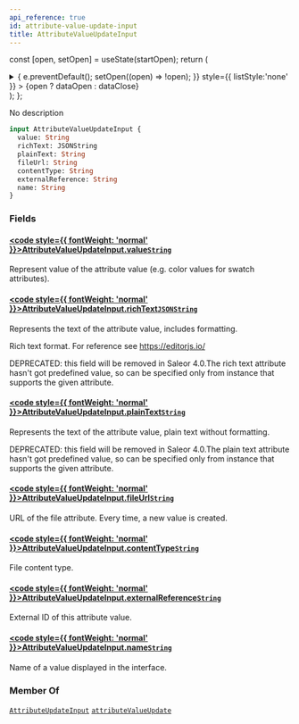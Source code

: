 ```yaml
---
api_reference: true
id: attribute-value-update-input
title: AttributeValueUpdateInput
---
```






const [open, setOpen] = useState(startOpen);
return (
<details {...(open ? { open: true } : {})} className="details" style={{ border:'none', boxShadow:'none', background:'var(--ifm-background-color)' }}>
<summary
onClick={(e) => {
e.preventDefault();
setOpen((open) => !open);
}}
style={{ listStyle:'none' }} >
{open ? dataOpen : dataClose}
</summary>
{open && children}
</details>
);
};

No description

```graphql
input AttributeValueUpdateInput {
  value: String
  richText: JSONString
  plainText: String
  fileUrl: String
  contentType: String
  externalReference: String
  name: String
}
```

### Fields

#### [<code style={{ fontWeight: 'normal' }}>AttributeValueUpdateInput.<b>value</b></code>](#)<Bullet />[`String`](../../../api-reference/miscellaneous/scalars/string.mdx) <Badge class="badge badge--secondary" text="scalar"/> <Badge class="badge badge--secondary" text="miscellaneous"/>

Represent value of the attribute value (e.g. color values for swatch attributes).

#### [<code style={{ fontWeight: 'normal' }}>AttributeValueUpdateInput.<b>richText</b></code>](#)<Bullet />[`JSONString`](../../../api-reference/miscellaneous/scalars/jsonstring.mdx) <Badge class="badge badge--secondary" text="scalar"/> <Badge class="badge badge--secondary" text="miscellaneous"/>

Represents the text of the attribute value, includes formatting.

Rich text format. For reference see https://editorjs.io/

DEPRECATED: this field will be removed in Saleor 4.0.The rich text attribute hasn't got predefined value, so can be specified only from instance that supports the given attribute.

#### [<code style={{ fontWeight: 'normal' }}>AttributeValueUpdateInput.<b>plainText</b></code>](#)<Bullet />[`String`](../../../api-reference/miscellaneous/scalars/string.mdx) <Badge class="badge badge--secondary" text="scalar"/> <Badge class="badge badge--secondary" text="miscellaneous"/>

Represents the text of the attribute value, plain text without formatting.

DEPRECATED: this field will be removed in Saleor 4.0.The plain text attribute hasn't got predefined value, so can be specified only from instance that supports the given attribute.

#### [<code style={{ fontWeight: 'normal' }}>AttributeValueUpdateInput.<b>fileUrl</b></code>](#)<Bullet />[`String`](../../../api-reference/miscellaneous/scalars/string.mdx) <Badge class="badge badge--secondary" text="scalar"/> <Badge class="badge badge--secondary" text="miscellaneous"/>

URL of the file attribute. Every time, a new value is created.

#### [<code style={{ fontWeight: 'normal' }}>AttributeValueUpdateInput.<b>contentType</b></code>](#)<Bullet />[`String`](../../../api-reference/miscellaneous/scalars/string.mdx) <Badge class="badge badge--secondary" text="scalar"/> <Badge class="badge badge--secondary" text="miscellaneous"/>

File content type.

#### [<code style={{ fontWeight: 'normal' }}>AttributeValueUpdateInput.<b>externalReference</b></code>](#)<Bullet />[`String`](../../../api-reference/miscellaneous/scalars/string.mdx) <Badge class="badge badge--secondary" text="scalar"/> <Badge class="badge badge--secondary" text="miscellaneous"/>

External ID of this attribute value.

#### [<code style={{ fontWeight: 'normal' }}>AttributeValueUpdateInput.<b>name</b></code>](#)<Bullet />[`String`](../../../api-reference/miscellaneous/scalars/string.mdx) <Badge class="badge badge--secondary" text="scalar"/> <Badge class="badge badge--secondary" text="miscellaneous"/>

Name of a value displayed in the interface.

### Member Of

[`AttributeUpdateInput`](../../../api-reference/attributes/inputs/attribute-update-input.mdx) <Badge class="badge badge--secondary" text="input"/><Bullet />[`attributeValueUpdate`](../../../api-reference/attributes/mutations/attribute-value-update.mdx) <Badge class="badge badge--secondary" text="mutation"/>
